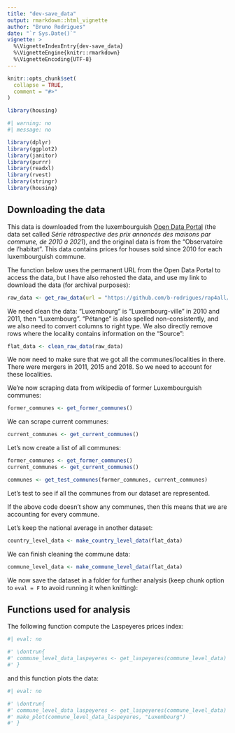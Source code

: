 ```yaml
---
title: "dev-save_data"
output: rmarkdown::html_vignette
author: "Bruno Rodrigues"
date: "`r Sys.Date()`"
vignette: >
  %\VignetteIndexEntry{dev-save_data}
  %\VignetteEngine{knitr::rmarkdown}
  %\VignetteEncoding{UTF-8}
---
```


```r
knitr::opts_chunk$set(
  collapse = TRUE,
  comment = "#>"
)
```

```r
library(housing)
```

<!-- WARNING - This vignette is generated by {fusen} from dev/flat_save_data.Rmd: do not edit by hand -->


<!--
Chunks with the keyword 'development' are only used when developing.
Since we need the `{testthat}` library for writing unit tests,
we load it in this development chunk. We will learn more about
unit tests in the next chapter.
-->

```r
#| warning: no
#| message: no

library(dplyr)
library(ggplot2)
library(janitor)
library(purrr)
library(readxl)
library(rvest)
library(stringr)
library(housing)
```


## Downloading the data

This data is downloaded from the luxembourguish [Open Data
Portal](https://data.public.lu/fr/datasets/prix-annonces-des-logements-par-commune/)
(the data set called *Série rétrospective des prix annoncés des maisons par commune, de 2010 à 2021*), and the original data is from the "Observatoire de l'habitat". This data
contains prices for houses sold since 2010 for each luxembourguish commune.

The function below uses the permanent URL from the Open Data Portal to access the data,
but I have also rehosted the data, and use my link to download the data (for archival
purposes):

```r
raw_data <- get_raw_data(url = "https://github.com/b-rodrigues/rap4all/raw/master/datasets/vente-maison-2010-2021.xlsx")
```


We need clean the data: "Luxembourg" is "Luxembourg-ville" in 2010 and 2011,
then "Luxembourg". "Pétange" is also spelled non-consistently, and we also need
to convert columns to right type. We also directly remove rows where the
locality contains information on the "Source":

```r
flat_data <- clean_raw_data(raw_data)
```


We now need to make sure that we got all the communes/localities in there. There
were mergers in 2011, 2015 and 2018. So we need to account for these localities.

We’re now scraping data from wikipedia of former Luxembourguish communes:

```r
former_communes <- get_former_communes()
```


We can scrape current communes:

```r
current_communes <- get_current_communes()
```


Let’s now create a list of all communes:

```r
former_communes <- get_former_communes()
current_communes <- get_current_communes()

communes <- get_test_communes(former_communes, current_communes)
```


Let’s test to see if all the communes from our dataset are represented.


If the above code doesn’t show any communes, then this means that we are
accounting for every commune.

Let’s keep the national average in another dataset:

```r
country_level_data <- make_country_level_data(flat_data)
```


We can finish cleaning the commune data:

```r
commune_level_data <- make_commune_level_data(flat_data)
```


We now save the dataset in a folder for further analysis (keep chunk option to
`eval = F` to avoid running it when knitting):


## Functions used for analysis

The following function compute the Laspeyeres prices index:

```r
#| eval: no

#' \dontrun{
#' commune_level_data_laspeyeres <- get_laspeyeres(commune_level_data)
#' }
```


and this function plots the data:

```r
#| eval: no

#' \dontrun{
#' commune_level_data_laspeyeres <- get_laspeyeres(commune_level_data)
#' make_plot(commune_level_data_laspeyeres, "Luxembourg")
#' }
```

